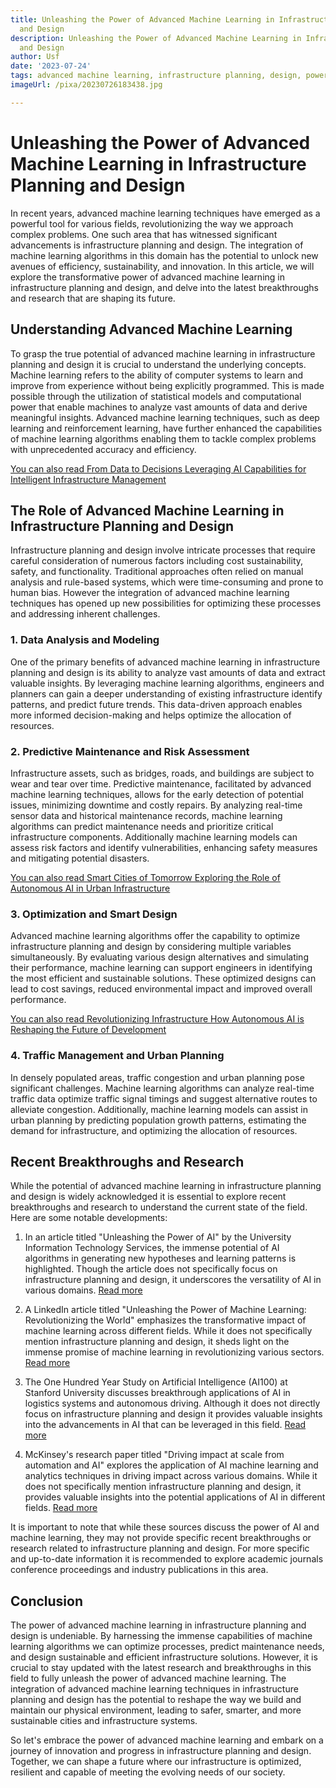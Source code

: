 ```yaml
---
title: Unleashing the Power of Advanced Machine Learning in Infrastructure Planning
  and Design
description: Unleashing the Power of Advanced Machine Learning in Infrastructure Planning
  and Design
author: Usf
date: '2023-07-24'
tags: advanced machine learning, infrastructure planning, design, power, unleashing
imageUrl: /pixa/20230726183438.jpg

---
```

# Unleashing the Power of Advanced Machine Learning in Infrastructure Planning  and Design

In recent years, advanced machine learning techniques have emerged as a powerful tool  for various fields, revolutionizing the way we approach complex problems. One such area that has witnessed significant advancements  is infrastructure planning and design.  The integration of machine learning algorithms in this domain has the potential to unlock new avenues  of efficiency, sustainability, and innovation. In this article, we will explore the transformative power of advanced machine learning in infrastructure planning and design, and delve into the latest breakthroughs and research that are shaping its  future.

##  Understanding Advanced Machine Learning

To grasp the true potential of advanced  machine learning in infrastructure planning and design  it is crucial to understand  the underlying concepts. Machine learning refers to the ability of computer systems to learn and improve from experience without being explicitly programmed. This  is made  possible through the utilization of statistical models and computational power that  enable machines to  analyze vast amounts of data and derive meaningful insights. Advanced machine  learning techniques,  such as deep learning and reinforcement learning, have further enhanced  the capabilities of machine learning algorithms enabling them  to tackle complex problems with unprecedented accuracy and efficiency.

[You  can also  read  From Data to Decisions Leveraging AI Capabilities  for Intelligent Infrastructure Management](From%20Data%20to%20Decisions%20Leveraging%20AI%20Capabilities%20for%20Intelligent%20Infrastructure%20Management)


## The Role of Advanced Machine Learning in Infrastructure Planning and Design

Infrastructure  planning and design involve intricate processes  that require careful consideration of numerous factors including cost sustainability, safety, and functionality. Traditional approaches often relied  on manual analysis and rule-based systems, which were time-consuming and prone to human bias. However the integration of advanced machine learning techniques has opened up new  possibilities for optimizing these processes and addressing  inherent challenges.

###  1. Data Analysis and Modeling

One of the primary  benefits of advanced  machine learning in infrastructure planning and design is its ability to  analyze vast amounts of data and extract valuable insights.  By leveraging  machine learning algorithms, engineers  and planners can gain a deeper understanding of existing infrastructure  identify patterns, and predict  future trends. This  data-driven approach enables more informed decision-making and helps optimize  the allocation of resources.

### 2.  Predictive Maintenance and Risk Assessment

Infrastructure assets, such as bridges, roads, and  buildings are subject to wear and tear over time. Predictive maintenance, facilitated by advanced machine  learning techniques, allows for the early detection of potential issues, minimizing downtime and costly repairs. By analyzing real-time sensor data and historical maintenance records,  machine  learning algorithms can predict maintenance  needs and  prioritize critical infrastructure components. Additionally machine learning models can assess risk factors and identify vulnerabilities, enhancing safety measures and mitigating potential disasters.

[You can also read Smart Cities of Tomorrow Exploring the Role of Autonomous  AI in Urban Infrastructure](Smart%20Cities%20of%20Tomorrow%20Exploring%20the%20Role%20of%20Autonomous%20AI%20in%20Urban%20Infrastructure)


### 3. Optimization and  Smart Design

Advanced machine learning algorithms offer the capability to optimize infrastructure  planning and design by considering multiple variables  simultaneously. By evaluating various design alternatives and simulating their performance, machine learning can support engineers in identifying the most efficient and  sustainable solutions. These optimized designs can lead to cost  savings, reduced environmental impact and improved overall performance.

[You can also read Revolutionizing Infrastructure How Autonomous AI is Reshaping the Future  of Development](Revolutionizing%20Infrastructure%20How%20Autonomous%20AI%20is%20Reshaping%20the%20Future%20of%20Development)


### 4. Traffic  Management and Urban Planning

In densely populated areas, traffic congestion  and urban planning pose significant challenges. Machine learning  algorithms can analyze real-time traffic  data optimize traffic signal timings and suggest alternative routes to alleviate congestion.  Additionally, machine learning models can  assist in urban planning  by predicting  population growth patterns, estimating the demand for infrastructure, and optimizing the  allocation of resources.

## Recent Breakthroughs and Research

While the potential of advanced machine learning in infrastructure  planning  and design is widely acknowledged it is essential to explore recent breakthroughs and research to understand the current state  of the field. Here are some notable developments:

1. In  an article titled "Unleashing the Power of AI" by the University Information Technology Services, the immense potential of AI algorithms in generating new hypotheses  and learning  patterns is highlighted. Though the article does not specifically focus on infrastructure planning  and design, it underscores the versatility of AI in various domains. [Read more](https://it.arizona.edu/news/unleashing-power-ai)

2. A LinkedIn article titled "Unleashing the Power of Machine Learning: Revolutionizing the World" emphasizes the transformative impact of machine learning across different fields. While it does not specifically mention infrastructure planning and design, it sheds light  on the immense promise of  machine learning in revolutionizing various sectors. [Read more](https://www.linkedin.com/pulse/unleashing-power-machine-learning-revolutionizing-world-nvitech)

3.  The One Hundred Year Study on Artificial Intelligence  (AI100) at Stanford University discusses breakthrough applications of AI in logistics systems and autonomous  driving. Although  it does not directly focus on infrastructure planning and design it provides  valuable  insights into the advancements in  AI that  can be leveraged in this field. [Read more](https://ai100.stanford.edu/gathering-strength-gathering-storms-one-hundred-year-study-artificial-intelligence-ai100-2021-1/sq2)

4. McKinsey's research paper titled "Driving impact at scale from automation and AI" explores the application of AI  machine learning and analytics techniques in driving  impact across various domains. While it does not specifically mention infrastructure planning and design, it provides valuable insights into the potential applications  of AI in different fields. [Read more](https://www.mckinsey.com/~/media/McKinsey/Business%20Functions/McKinsey%20Digital/Our%20Insights/Driving%20impact%20at%20scale%20from%20automation%20and%20AI/Driving-impact-at-scale-from-automation-and-AI.ashx)

It is important to  note that while these sources  discuss the power  of AI and machine learning, they may not provide specific recent breakthroughs or research related to infrastructure planning  and design. For more specific and up-to-date information it  is  recommended to explore academic journals conference proceedings and industry publications  in this area.

## Conclusion

The  power of advanced machine learning in infrastructure planning and design is undeniable. By harnessing the immense capabilities of machine  learning algorithms  we can optimize processes, predict maintenance needs, and design  sustainable and efficient infrastructure solutions. However, it  is crucial to stay updated with  the latest research and breakthroughs in this field to fully unleash the  power of advanced machine learning. The integration of advanced machine learning techniques in infrastructure planning and design has  the potential to reshape the way we build and maintain  our physical environment,  leading to safer, smarter, and more sustainable cities and infrastructure systems.

So let's embrace  the power of advanced machine learning and embark on a journey of innovation and  progress in infrastructure planning and design. Together, we can shape a future where our infrastructure is optimized,  resilient and capable of meeting the evolving needs  of our society.